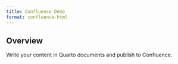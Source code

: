 ```yaml
---
title: Confluence Demo
format: confluence-html
---
```


## Overview

Write your content in Quarto documents and publish to Confluence.
